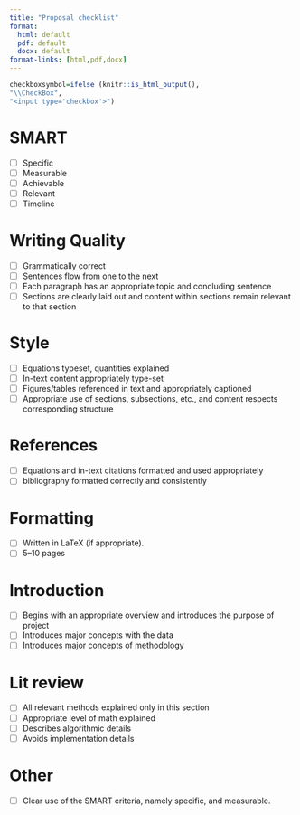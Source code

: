 ---
title: "Proposal checklist"
format:
  html: default
  pdf: default
  docx: default
format-links: [html,pdf,docx]
---

```{r, echo=FALSE}
checkboxsymbol=ifelse (knitr::is_html_output(),
"\\CheckBox",
"<input type='checkbox'>")
```

# SMART
- [ ] Specific
- [ ] Measurable
- [ ] Achievable
- [ ] Relevant
- [ ] Timeline


# Writing Quality

- [ ] Grammatically correct
- [ ] Sentences flow from one to the next
- [ ] Each paragraph has an appropriate topic and concluding sentence
- [ ] Sections are clearly laid out and content within sections remain relevant to that section

# Style

- [ ] Equations typeset, quantities explained
- [ ] In-text content appropriately type-set
- [ ] Figures/tables referenced in text and appropriately captioned
- [ ] Appropriate use of sections, subsections, etc., and content respects corresponding structure

# References

- [ ] Equations and in-text citations formatted and used appropriately
- [ ] bibliography formatted correctly and consistently

# Formatting

- [ ] Written in LaTeX (if appropriate).
- [ ] 5--10 pages

# Introduction

- [ ] Begins with an appropriate overview and introduces the purpose of project
- [ ] Introduces major concepts with the data
- [ ] Introduces major concepts of methodology

# Lit review

- [ ] All relevant methods explained only in this section
- [ ] Appropriate level of math explained
- [ ] Describes algorithmic details
- [ ] Avoids implementation details

# Other
-  [ ] Clear use of the SMART criteria, namely specific, and measurable.
